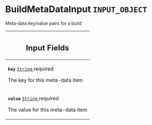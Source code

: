 <!--
  _____   ____    _   _  ____ _______   ______ _____ _____ _______
  |  __  / __   |  | |/ __ __   __| |  ____|  __ _   _|__   __|
  | |  | | |  | | |  | | |  | | | |    | |__  | |  | || |    | |
  | |  | | |  | | | . ` | |  | | | |    |  __| | |  | || |    | |
  | |__| | |__| | | |  | |__| | | |    | |____| |__| || |_   | |
  |_____/ ____/  |_| _|____/  |_|    |______|_____/_____|  |_|
  This file is auto-generated by script/generate_graphql_api_content.sh,
  please build the schema.json by running `rails api:graph:export`
  with https://github.com/buildkite/buildkite/,
  replace the content in data/graphql_data_schema.json
  and run the generation script `./scripts/generate-graphql-api-content.sh`.
-->
<!-- vale off -->
<h1 class="has-pills" data-algolia-exclude>
  BuildMetaDataInput
  <span class="pill pill--input_object pill--normal-case pill--large"><code>INPUT_OBJECT</code></span>
</h1>
<!-- vale on -->

<p>Meta-data key/value pairs for a build</p>

<table class="responsive-table responsive-table--single-column-rows">
  <thead>
    <th>
      <h2 data-algolia-exclude>Input Fields</h2>
    </th>
  </thead>
  <tbody>
    <tr>
      <td>
        <p>
          <strong>
            <code>key</code>
          </strong>
          <a
            href="/docs/apis/graphql/schemas/scalar/string"
            class="pill pill--scalar pill--normal-case pill--medium"
            title="Go to SCALAR String"
          >
            <code>String</code>
          </a>
          <span class="pill pill--required pill--normal-case pill--medium">
            required
          </span>
        </p>
        <p>The key for this meta-data item</p>
      </td>
    </tr>
    <tr>
      <td>
        <p>
          <strong>
            <code>value</code>
          </strong>
          <a
            href="/docs/apis/graphql/schemas/scalar/string"
            class="pill pill--scalar pill--normal-case pill--medium"
            title="Go to SCALAR String"
          >
            <code>String</code>
          </a>
          <span class="pill pill--required pill--normal-case pill--medium">
            required
          </span>
        </p>
        <p>The value for this meta-data item</p>
      </td>
    </tr>
  </tbody>
</table>

